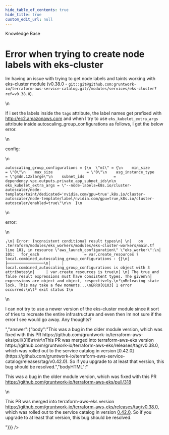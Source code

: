```yaml
---
hide_table_of_contents: true
hide_title: true
custom_edit_url: null
---
```



<CenterLayout>
<span className="searchCategory">Knowledge Base</span>
<h1>Error when trying to create node labels with eks-cluster</h1>
<GitHub discussion={{"id":"D_kwDOF8slf84AOy5Q","number":202,"author":{"login":"marinalimeira"},"title":"Error when trying to create node labels with eks-cluster","body":"Im having an issue with trying to get node labels and taints working with eks-cluster module (v0.38.0 - `git::git@github.com:gruntwork-io/terraform-aws-service-catalog.git//modules/services/eks-cluster?ref=v0.38.0`).\n\nIf i set the labels inside the `tags` attribute, the label names get prefixed with [http://ec2.amazonaws.com](http://ec2.amazonaws.com) and when I try to use `eks_kubelet_extra_args` attribute inside autoscaling_group_configurations as follows, I get the below error.\n\nconfig:\n```\nautoscaling_group_configurations = {\n  \"ml\" = {\n    min_size               = \"0\"\n    max_size               = \"0\"\n    asg_instance_type      = \"g4dn.12xlarge\"\n    subnet_ids             = dependency.vpc.outputs.private_app_subnet_ids\n\n    eks_kubelet_extra_args = \"--node-labels=k8s.io/cluster-autoscaler/node-template/taint/dedicated='nvidia.com/gpu=true',k8s.io/cluster-autoscaler/node-template/label/nvidia.com/gpu=true,k8s.io/cluster-autoscaler/enabled=true\"\n\n  }\n```\n\nerror:\n```\n╷\n│ Error: Inconsistent conditional result types\n│ \n│   on .terraform/modules/eks_workers/modules/eks-cluster-workers/main.tf line 101, in resource \"aws_launch_configuration\" \"eks_worker\":\n│  101:   for_each                    = var.create_resources ? local.combined_autoscaling_group_configurations : {}\n│     ├────────────────\n│     │ local.combined_autoscaling_group_configurations is object with 3 attributes\n│     │ var.create_resources is true\n│ \n│ The true and false result expressions must have consistent types. The given\n│ expressions are object and object, respectively.\n╵\nReleasing state lock. This may take a few moments...\nERRO[0103] 1 error occurred:\n\t* exit status 1\n```\n          \nI can not try to use a newer version of the eks-cluster module since it sort of tries to recreate the entire infrastructure and even then Im not sure if the error I see would go away. Any thoughts?","bodyHTML":"<p dir=\"auto\">Im having an issue with trying to get node labels and taints working with eks-cluster module (v0.38.0 - <code class=\"notranslate\">git::git@github.com:gruntwork-io/terraform-aws-service-catalog.git//modules/services/eks-cluster?ref=v0.38.0</code>).</p>\n<p dir=\"auto\">If i set the labels inside the <code class=\"notranslate\">tags</code> attribute, the label names get prefixed with <a href=\"http://ec2.amazonaws.com\" rel=\"nofollow\">http://ec2.amazonaws.com</a> and when I try to use <code class=\"notranslate\">eks_kubelet_extra_args</code> attribute inside autoscaling_group_configurations as follows, I get the below error.</p>\n<p dir=\"auto\">config:</p>\n<div class=\"snippet-clipboard-content notranslate position-relative overflow-auto\" data-snippet-clipboard-copy-content=\"autoscaling_group_configurations = {\n  &quot;ml&quot; = {\n    min_size               = &quot;0&quot;\n    max_size               = &quot;0&quot;\n    asg_instance_type      = &quot;g4dn.12xlarge&quot;\n    subnet_ids             = dependency.vpc.outputs.private_app_subnet_ids\n\n    eks_kubelet_extra_args = &quot;--node-labels=k8s.io/cluster-autoscaler/node-template/taint/dedicated='nvidia.com/gpu=true',k8s.io/cluster-autoscaler/node-template/label/nvidia.com/gpu=true,k8s.io/cluster-autoscaler/enabled=true&quot;\n\n  }\"><pre class=\"notranslate\"><code>autoscaling_group_configurations = {\n  \"ml\" = {\n    min_size               = \"0\"\n    max_size               = \"0\"\n    asg_instance_type      = \"g4dn.12xlarge\"\n    subnet_ids             = dependency.vpc.outputs.private_app_subnet_ids\n\n    eks_kubelet_extra_args = \"--node-labels=k8s.io/cluster-autoscaler/node-template/taint/dedicated='nvidia.com/gpu=true',k8s.io/cluster-autoscaler/node-template/label/nvidia.com/gpu=true,k8s.io/cluster-autoscaler/enabled=true\"\n\n  }\n</code></pre></div>\n<p dir=\"auto\">error:</p>\n<div class=\"snippet-clipboard-content notranslate position-relative overflow-auto\" data-snippet-clipboard-copy-content=\"╷\n│ Error: Inconsistent conditional result types\n│ \n│   on .terraform/modules/eks_workers/modules/eks-cluster-workers/main.tf line 101, in resource &quot;aws_launch_configuration&quot; &quot;eks_worker&quot;:\n│  101:   for_each                    = var.create_resources ? local.combined_autoscaling_group_configurations : {}\n│     ├────────────────\n│     │ local.combined_autoscaling_group_configurations is object with 3 attributes\n│     │ var.create_resources is true\n│ \n│ The true and false result expressions must have consistent types. The given\n│ expressions are object and object, respectively.\n╵\nReleasing state lock. This may take a few moments...\nERRO[0103] 1 error occurred:\n\t* exit status 1\"><pre class=\"notranslate\"><code>╷\n│ Error: Inconsistent conditional result types\n│ \n│   on .terraform/modules/eks_workers/modules/eks-cluster-workers/main.tf line 101, in resource \"aws_launch_configuration\" \"eks_worker\":\n│  101:   for_each                    = var.create_resources ? local.combined_autoscaling_group_configurations : {}\n│     ├────────────────\n│     │ local.combined_autoscaling_group_configurations is object with 3 attributes\n│     │ var.create_resources is true\n│ \n│ The true and false result expressions must have consistent types. The given\n│ expressions are object and object, respectively.\n╵\nReleasing state lock. This may take a few moments...\nERRO[0103] 1 error occurred:\n\t* exit status 1\n</code></pre></div>\n<p dir=\"auto\">I can not try to use a newer version of the eks-cluster module since it sort of tries to recreate the entire infrastructure and even then Im not sure if the error I see would go away. Any thoughts?</p>","answer":{"body":"This was a bug in the older module version, which was fixed with this PR https://github.com/gruntwork-io/terraform-aws-eks/pull/318\r\n\r\nThis PR was merged into terraform-aws-eks version https://github.com/gruntwork-io/terraform-aws-eks/releases/tag/v0.38.0, which was rolled out to the service catalog in version [0.42.0](https://github.com/gruntwork-io/terraform-aws-service-catalog/releases/tag/v0.42.0). So if you upgrade to at least that version, this bug should be resolved.","bodyHTML":"<p dir=\"auto\">This was a bug in the older module version, which was fixed with this PR <a href=\"https://github.com/gruntwork-io/terraform-aws-eks/pull/318\">https://github.com/gruntwork-io/terraform-aws-eks/pull/318</a></p>\n<p dir=\"auto\">This PR was merged into terraform-aws-eks version <a href=\"https://github.com/gruntwork-io/terraform-aws-eks/releases/tag/v0.38.0\">https://github.com/gruntwork-io/terraform-aws-eks/releases/tag/v0.38.0</a>, which was rolled out to the service catalog in version <a href=\"https://github.com/gruntwork-io/terraform-aws-service-catalog/releases/tag/v0.42.0\">0.42.0</a>. So if you upgrade to at least that version, this bug should be resolved.</p>"}}} />

</CenterLayout>
  

<!-- ##DOCS-SOURCER-START
{
  "sourcePlugin": "github-discussions",
  "hash": "c710f535445ca108f10226eda0289fac"
}
##DOCS-SOURCER-END -->
